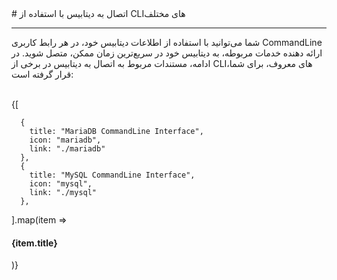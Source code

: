 

<Layout>
<Head>
<title>مستندات اتصال به MariaDB با CLI - لیارا</title>
<meta property="og:title" content="مستندات خدمات رایانش ابری لیارا" />
<meta property="og:description" content="مستندات اتصال به دیتابیس MariaDB با CLI"  />
<meta property="og:image" content="https://files.liara.ir/liara/logos/liara-poster.jpg" />
</Head>
# اتصال به دیتابیس با استفاده از CLIهای مختلف
<hr className="mb-2" />

شما می‌توانید با استفاده از اطلاعات دیتابیس خود، 
در هر رابط کاربری CommandLine  ارائه دهنده خدمات مربوطه، 
به دیتابیس خود در سریع‌ترین زمان ممکن، متصل شوید. 
در ادامه، مستندات مربوط به اتصال به دیتابیس در برخی از 
CLIهای معروف، برای شما، قرار گرفته است:

<br />
<div className='h-2' />
<div className="grid md:grid-cols-2 gap-4">
            {[
    
      {
        title: "MariaDB CommandLine Interface",
        icon: "mariadb",
        link: "./mariadb"
      },
      {
        title: "MySQL CommandLine Interface",
        icon: "mysql",
        link: "./mysql"
      },
  ].map(item =>
    <Link href={item.link}>
    <Card className="flex cursor-pointer w-full items-center justify-between">
        <div className="flex items-center gap-3">
        <div className="w-[40px] p-1  bg-[#333] rounded-lg">
            <PlatformIcon platform={item.icon} />
        </div>
        <h4>
            {item.title}
        </h4>
        </div>
        <GoArrowLeft className="ml-1" />
    </Card>
    </Link>
            )}
          </div>
<div className='h-2' />

</Layout>